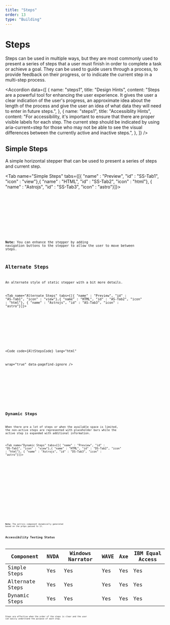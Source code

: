 ```yaml
---
title: "Steps"
order: 13
type: "Building"
---
```



# Steps

Steps can be used in multiple ways, but they are most commonly used to present a series of steps that a user must finish in order to complete a task or achieve a goal. They can be used to guide users through a process, to provide feedback on their progress, or to indicate the current step in a multi-step process.

<Accordion
  data={[
    {
      name: "steps1",
      title: "Design Hints",
      content:
        "Steps are a powerful tool for enhancing the user experience. It gives the user a clear indication of the user's progress, an approximate idea about the length of the process and give the user an idea of what data they will need to enter in future steps.",
    },
    {
      name: "steps1",
      title: "Accessiblity Hints",
      content:
        "For accessibility, it's important to ensure that there are proper visible labels for each step. The current step should be indicated by using aria-current=step for those who may not be able to see the visual differences between the currently active and inactive steps.",
    },
  ]}
/>

## Simple Steps

A simple horizontal stepper that can be used to present a series of steps and current step.

<Tab name="Simple Steps" tabs={[{ "name" : "Preview", "id" : "SS-Tab1", "icon" : "view"},{ "name" : "HTML", "id" : "SS-Tab2", "icon" : "html"}, { "name" : "Astrojs", "id" : "SS-Tab3", "icon" : "astro"}]}>

<section id ="SS-Tab1-panel" role="tabpanel" data-role="tabpanel" aria-labelledby="SS-Tab1">
<div class="flex flex-col items-center justify-center p-4 sm:p-12 gap-y-6">
<Steps />
</div>

</section>

<section id ="SS-Tab2-panel" role="tabpanel" data-role="tabpanel" aria-labelledby="SS-Tab2" class="hidden">

<Code
  code={StepsCode}
  lang="html"
  wrap="true"
  data-pagefind-ignore
/>

</section>

<section id ="SS-Tab3-panel" role="tabpanel" data-role="tabpanel" aria-labelledby="SS-Tab3" class="hidden">

<Code
  code={StepsCodeAstro}
  lang="astro"
  title="SimpleSteps.astro"
  wrap="true"
  data-pagefind-ignore
/>

</section>

</Tab>

**Note:** You can enhance the stepper by adding navigation buttons to the stepper to allow the user to move between steps.

## Alternate Steps

An alternate style of static stepper with a bit more details.

<Tab name="Alternate Steps" tabs={[{ "name" : "Preview", "id" : "AS-Tab1", "icon" : "view"},{ "name" : "HTML", "id" : "AS-Tab2", "icon" : "html"}, { "name" : "Astrojs", "id" : "AS-Tab3", "icon" : "astro"}]}>

<section id ="AS-Tab1-panel" role="tabpanel" data-role="tabpanel" aria-labelledby="AS-Tab1">
<div class="flex items-center justify-center p-6">
<AltSteps />
</div>

</section>

<section id ="AS-Tab2-panel" role="tabpanel" data-role="tabpanel" aria-labelledby="AS-Tab2" class="hidden">

<Code
  code={AltStepsCode}
  lang="html"
  
  wrap="true"
  data-pagefind-ignore
/>

</section>

<section id ="AS-Tab3-panel" role="tabpanel" data-role="tabpanel" aria-labelledby="AS-Tab3" class="hidden">

<Code
  code={AltStepsCodeAstro}
  lang="astro"
  title="AltSteps.astro"
  wrap="true"
  data-pagefind-ignore
/>

</section>

</Tab>


## Dynamic Steps

When there are a lot of steps or when the available space is limited, the non-active steps are represented with placeholder bars while the active step is expanded with additional information.

<Tab name="Dynamic Steps" tabs={[{ "name" : "Preview", "id" : "DS-Tab1", "icon" : "view"},{ "name" : "HTML", "id" : "DS-Tab2", "icon" : "html"}, { "name" : "Astrojs", "id" : "DS-Tab3", "icon" : "astro"}]}>

<section id ="DS-Tab1-panel" role="tabpanel" data-role="tabpanel" aria-labelledby="DS-Tab1">
<div class="flex items-center justify-center p-6">
<DynamicSteps />
</div>

</section>

<section id ="DS-Tab2-panel" role="tabpanel" data-role="tabpanel" aria-labelledby="DS-Tab2" class="hidden">

<Code
  code={DynamicStepsCode}
  lang="html"
  wrap="true"
  data-pagefind-ignore
/>

</section>

<section id ="DS-Tab3-panel" role="tabpanel" data-role="tabpanel" aria-labelledby="DS-Tab3" class="hidden">

<Code
  code={DynamicStepsCodeAstro}
  lang="astro"
  title="DynamicSteps.astro"
  wrap="true"
  data-pagefind-ignore
/>

</section>

</Tab>

**Note:** The astrojs component dynamically generated based on the props passed to it.

## Accessibility Testing Status

| Component               | NVDA | Windows Narrator | WAVE | Axe | IBM Equal Access |
| ----------------------- | ---- | ---------------- | ---- | --- | ---------------- |
| Simple Steps            | Yes  | Yes              | Yes  | Yes | Yes              |
| Alternate Steps         | Yes  | Yes              | Yes  | Yes | Yes              |
| Dynamic Steps           | Yes  | Yes              | Yes  | Yes | Yes              |

Steps are effective when the order of the steps is clear and the user can easily understand the purpose of each step. 
